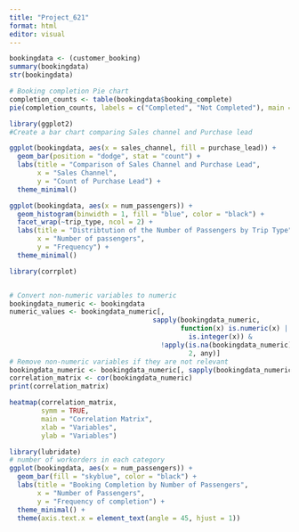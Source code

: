 ```yaml
---
title: "Project_621"
format: html
editor: visual
---
```


```r
bookingdata <- (customer_booking)
summary(bookingdata)
str(bookingdata)
```

```r
# Booking completion Pie chart
completion_counts <- table(bookingdata$booking_complete)
pie(completion_counts, labels = c("Completed", "Not Completed"), main = "Booking Completion")

```

```r
library(ggplot2)
#Create a bar chart comparing Sales channel and Purchase lead

ggplot(bookingdata, aes(x = sales_channel, fill = purchase_lead)) +
  geom_bar(position = "dodge", stat = "count") +
  labs(title = "Comparison of Sales Channel and Purchase Lead",
       x = "Sales Channel",
       y = "Count of Purchase Lead") +
  theme_minimal()
```

```r
ggplot(bookingdata, aes(x = num_passengers)) +
  geom_histogram(binwidth = 1, fill = "blue", color = "black") +
  facet_wrap(~trip_type, ncol = 2) +
  labs(title = "Distribtution of the Number of Passengers by Trip Type",
       x = "Number of passengers",
       y = "Frequency") +
  theme_minimal()
```

```r

library(corrplot)


# Convert non-numeric variables to numeric 
bookingdata_numeric <- bookingdata
numeric_values <- bookingdata_numeric[, 
                                    sapply(bookingdata_numeric,
                                           function(x) is.numeric(x) |
                                             is.integer(x)) &
                                      !apply(is.na(bookingdata_numeric),
                                             2, any)]
# Remove non-numeric variables if they are not relevant 
bookingdata_numeric <- bookingdata_numeric[, sapply(bookingdata_numeric, is.numeric)]
correlation_matrix <- cor(bookingdata_numeric)
print(correlation_matrix)

heatmap(correlation_matrix, 
        symm = TRUE, 
        main = "Correlation Matrix", 
        xlab = "Variables", 
        ylab = "Variables")
```

```r
library(lubridate)
# number of workorders in each category
ggplot(bookingdata, aes(x = num_passengers)) +
  geom_bar(fill = "skyblue", color = "black") +
  labs(title = "Booking Completion by Number of Passengers",
       x = "Number of Passengers",
       y = "Frequency of completion") +
  theme_minimal() +
  theme(axis.text.x = element_text(angle = 45, hjust = 1)) 
```
